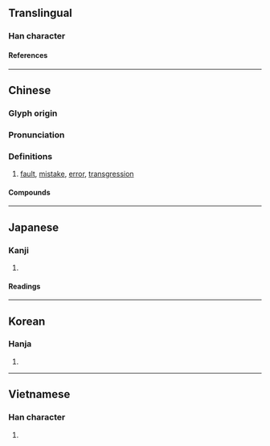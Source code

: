 {{character info/new}}
==Translingual==

===Han character===
{{Han char|rn=61|rad=心|as=09|sn=13|four=21332|canj=HNP|ids=⿱衍心}}

====References====
{{Han ref|kx=0393.350|dkj=10900|dj=0730.090|hdz=42322.140|uh=6106}}

----

==Chinese==
{{zh-forms}}

===Glyph origin===
{{Han etym}}

===Pronunciation===
{{zh-pron
|m=qiān
|c=hin1
|mc=y
|oc=y
|ma=
|cat=n
}}

===Definitions===
{{zh-hanzi}}

# [[fault]], [[mistake]], [[error]], [[transgression]]

====Compounds====
{{zh-der|乾餱以愆|愆陽|三風十愆|愆面|愆義|愆程|愆痾|愆德|愆尤|愆家|惹罪招愆|愆滯|愆期|不愆|愆序|愆伏|愆忒|惹禍招愆|前愆|蓋愆|繩愆糾謬|罪愆}}

----

==Japanese==

===Kanji===
{{ja-kanji|grade=|rs=心09}}

# {{rfdef|ja|sort=心09}}

====Readings====
{{ja-readings
|goon=けん
|kanon=けん
|kun=あやま-る, たが-う
}}

----

==Korean==

===Hanja===
{{ko-hanja|건}}

# {{rfdef|ko|sort=心09}}

----

==Vietnamese==

===Han character===
{{vi-readings|rs=心09|reading=khiền}}

# {{rfdef|vi|sort=心09}}